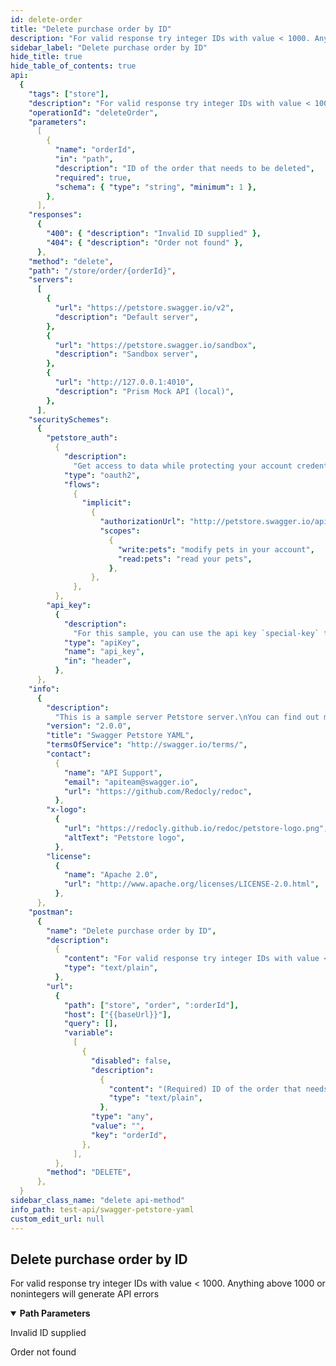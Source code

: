 ```yaml
---
id: delete-order
title: "Delete purchase order by ID"
description: "For valid response try integer IDs with value < 1000. Anything above 1000 or nonintegers will generate API errors"
sidebar_label: "Delete purchase order by ID"
hide_title: true
hide_table_of_contents: true
api:
  {
    "tags": ["store"],
    "description": "For valid response try integer IDs with value < 1000. Anything above 1000 or nonintegers will generate API errors",
    "operationId": "deleteOrder",
    "parameters":
      [
        {
          "name": "orderId",
          "in": "path",
          "description": "ID of the order that needs to be deleted",
          "required": true,
          "schema": { "type": "string", "minimum": 1 },
        },
      ],
    "responses":
      {
        "400": { "description": "Invalid ID supplied" },
        "404": { "description": "Order not found" },
      },
    "method": "delete",
    "path": "/store/order/{orderId}",
    "servers":
      [
        {
          "url": "https://petstore.swagger.io/v2",
          "description": "Default server",
        },
        {
          "url": "https://petstore.swagger.io/sandbox",
          "description": "Sandbox server",
        },
        {
          "url": "http://127.0.0.1:4010",
          "description": "Prism Mock API (local)",
        },
      ],
    "securitySchemes":
      {
        "petstore_auth":
          {
            "description":
              "Get access to data while protecting your account credentials.\nOAuth2 is also a safer and more secure way to give you access.\n",
            "type": "oauth2",
            "flows":
              {
                "implicit":
                  {
                    "authorizationUrl": "http://petstore.swagger.io/api/oauth/dialog",
                    "scopes":
                      {
                        "write:pets": "modify pets in your account",
                        "read:pets": "read your pets",
                      },
                  },
              },
          },
        "api_key":
          {
            "description":
              "For this sample, you can use the api key `special-key` to test the authorization filters.\n",
            "type": "apiKey",
            "name": "api_key",
            "in": "header",
          },
      },
    "info":
      {
        "description":
          "This is a sample server Petstore server.\nYou can find out more about Swagger at\n[http://swagger.io](http://swagger.io) or on [irc.freenode.net, #swagger](http://swagger.io/irc/).\nFor this sample, you can use the api key `special-key` to test the authorization filters.\n\n## Introduction\nThis API is documented in **OpenAPI format** and is based on\n[Petstore sample](http://petstore.swagger.io/) provided by [swagger.io](http://swagger.io) team.\nIt was **extended** to illustrate features of [generator-openapi-repo](https://github.com/Rebilly/generator-openapi-repo)\ntool and [ReDoc](https://github.com/Redocly/redoc) documentation. In addition to standard\nOpenAPI syntax we use a few [vendor extensions](https://github.com/Redocly/redoc/blob/master/docs/redoc-vendor-extensions.md).\n\n## OpenAPI Specification\nThis API is documented in **OpenAPI format** and is based on\n[Petstore sample](http://petstore.swagger.io/) provided by [swagger.io](http://swagger.io) team.\nIt was **extended** to illustrate features of [generator-openapi-repo](https://github.com/Rebilly/generator-openapi-repo)\ntool and [ReDoc](https://github.com/Redocly/redoc) documentation. In addition to standard\nOpenAPI syntax we use a few [vendor extensions](https://github.com/Redocly/redoc/blob/master/docs/redoc-vendor-extensions.md).\n\n## Cross-Origin Resource Sharing\nThis API features Cross-Origin Resource Sharing (CORS) implemented in compliance with  [W3C spec](https://www.w3.org/TR/cors/).\nAnd that allows cross-domain communication from the browser.\nAll responses have a wildcard same-origin which makes them completely public and accessible to everyone, including any code on any site.\n\n## Authentication\n\nPetstore offers two forms of authentication:\n  - API Key\n  - OAuth2\nOAuth2 - an open protocol to allow secure authorization in a simple\nand standard method from web, mobile and desktop applications.\n",
        "version": "2.0.0",
        "title": "Swagger Petstore YAML",
        "termsOfService": "http://swagger.io/terms/",
        "contact":
          {
            "name": "API Support",
            "email": "apiteam@swagger.io",
            "url": "https://github.com/Redocly/redoc",
          },
        "x-logo":
          {
            "url": "https://redocly.github.io/redoc/petstore-logo.png",
            "altText": "Petstore logo",
          },
        "license":
          {
            "name": "Apache 2.0",
            "url": "http://www.apache.org/licenses/LICENSE-2.0.html",
          },
      },
    "postman":
      {
        "name": "Delete purchase order by ID",
        "description":
          {
            "content": "For valid response try integer IDs with value < 1000. Anything above 1000 or nonintegers will generate API errors",
            "type": "text/plain",
          },
        "url":
          {
            "path": ["store", "order", ":orderId"],
            "host": ["{{baseUrl}}"],
            "query": [],
            "variable":
              [
                {
                  "disabled": false,
                  "description":
                    {
                      "content": "(Required) ID of the order that needs to be deleted",
                      "type": "text/plain",
                    },
                  "type": "any",
                  "value": "",
                  "key": "orderId",
                },
              ],
          },
        "method": "DELETE",
      },
  }
sidebar_class_name: "delete api-method"
info_path: test-api/swagger-petstore-yaml
custom_edit_url: null
---
```



## Delete purchase order by ID

For valid response try integer IDs with value < 1000. Anything above 1000 or nonintegers will generate API errors

<details style={{"marginBottom":"1rem"}} data-collapsed={false} open={true}><summary style={{}}><strong>Path Parameters</strong></summary><div><ul><ParamsItem className={"paramsItem"} param={{"name":"orderId","in":"path","description":"ID of the order that needs to be deleted","required":true,"schema":{"type":"string","minimum":1}}}></ParamsItem></ul></div></details><div><ApiTabs><TabItem label={"400"} value={"400"}><div>

Invalid ID supplied

</div><div></div></TabItem><TabItem label={"404"} value={"404"}><div>

Order not found

</div><div></div></TabItem></ApiTabs></div>
